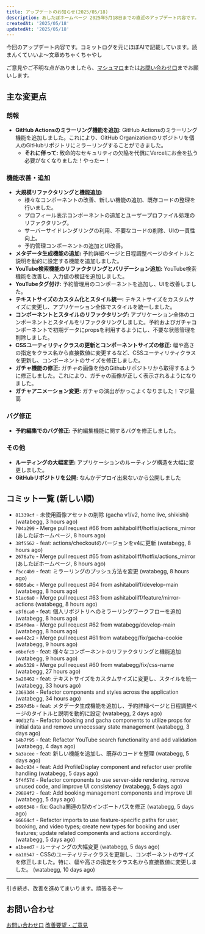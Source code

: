 ```yaml
---
title: アップデートのお知らせ(2025/05/18)
description: あしたぼホームページ 2025年5月18日までの直近のアップデート内容です。
createdAt: '2025/05/18'
updatedAt: '2025/05/18'
---
```


今回のアップデート内容です。コミットログを元にほぼAIで記載しています。読まんくていいよ～文章めちゃくちゃやし

ご意見やご不明な点がありましたら、[マシュマロ](https://marshmallow-qa.com/pqvroxa4c7sq57k?t=OuA7tL&utm_medium=url_text&utm_source=promotion)または[お問い合わせ口](https://docs.google.com/forms/d/e/1FAIpQLSfjiJi5HDgaEhsUC5fk79ovoauTthCLIY5mtEuOrzdV6UWZeQ/viewform?usp=header)までお願いします。

## 主な変更点

### 朗報

- **GitHub Actionsのミラーリング機能を追加:** GitHub Actionsのミラーリング機能を追加しました。これにより、GitHub Organizationのリポジトリを個人のGitHubリポジトリにミラーリングすることができました。
  - **それに伴って:** 致命的なセキュリティの欠陥を代償にVercelにお金を払う必要がなくなりました！やったー！

### 機能改善・追加

- **大規模リファクタリングと機能追加:**
  - 様々なコンポーネントの改善、新しい機能の追加、既存コードの整理を行いました。
  - プロフィール表示コンポーネントの追加とユーザープロファイル処理のリファクタリング。
  - サーバーサイドレンダリングの利用、不要なコードの削除、UIの一貫性向上。
  - 予約管理コンポーネントの追加とUI改善。
- **メタデータ生成機能の追加:** 予約詳細ページと日程調整ページのタイトルと説明を動的に設定する機能を追加しました。
- **YouTube検索機能のリファクタリングとバリデーション追加:** YouTube検索機能を改善し、入力値の検証を追加しました。
- **YouTubeタグ付け:** 予約管理用のコンポーネントを追加し、UIを改善しました。
- **テキストサイズのカスタム化とスタイル統一:** テキストサイズをカスタムサイズに変更し、アプリケーション全体でスタイルを統一しました。
- **コンポーネントとスタイルのリファクタリング:** アプリケーション全体のコンポーネントとスタイルをリファクタリングしました。予約およびガチャコンポーネントで初期データにpropsを利用するようにし、不要な状態管理を削除しました。
- **CSSユーティリティクラスの更新とコンポーネントサイズの修正:** 幅や高さの指定をクラス名から直接数値に変更するなど、CSSユーティリティクラスを更新し、コンポーネントのサイズを修正しました。
- **ガチャ機能の修正:** ガチャの画像を他のGithubリポジトリから取得するように修正しました。これにより、ガチャの画像が正しく表示されるようになりました。
- **ガチャアニメーション変更:** ガチャの演出がかっこよくなりました！マジ最高

### バグ修正

- **予約編集でのバグ修正:** 予約編集機能に関するバグを修正しました。

### その他

- **ルーティングの大幅変更:** アプリケーションのルーティング構造を大幅に変更しました。
- **GitHubリポジトリを公開:** なんかデプロイ出来ないから公開しました

## コミット一覧 (新しい順)

- `81339cf` - 未使用画像アセットの削除 (gacha v1/v2, home live, shikishi) (watabegg, 3 hours ago)
- `704a299` - Merge pull request #66 from ashitaboliff/hotfix/actions_mirror (あしたぼホームページ, 8 hours ago)
- `38f5562` - feat: actions/checkoutのバージョンをv4に更新 (watabegg, 8 hours ago)
- `2676a7e` - Merge pull request #65 from ashitaboliff/hotfix/actions_mirror (あしたぼホームページ, 8 hours ago)
- `f5cc4b9` - feat: ミラーリングのプッシュ方法を変更 (watabegg, 8 hours ago)
- `6805abc` - Merge pull request #64 from ashitaboliff/develop-main (watabegg, 8 hours ago)
- `51ac6a0` - Merge pull request #63 from ashitaboliff/feature/mirror-actions (watabegg, 8 hours ago)
- `e3f6ca0` - feat: 個人リポジトリへのミラーリングワークフローを追加 (watabegg, 8 hours ago)
- `854f0ea` - Merge pull request #62 from watabegg/develop-main (watabegg, 8 hours ago)
- `ee442c2` - Merge pull request #61 from watabegg/fix/gacha-cookie (watabegg, 9 hours ago)
- `e6befc9` - feat: 様々なコンポーネントのリファクタリングと機能追加 (watabegg, 9 hours ago)
- `a0a5328` - Merge pull request #60 from watabegg/fix/css-name (watabegg, 27 hours ago)
- `5a20462` - feat: テキストサイズをカスタムサイズに変更し、スタイルを統一 (watabegg, 33 hours ago)
- `23693d4` - Refactor components and styles across the application (watabegg, 34 hours ago)
- `2597d5b` - feat: メタデータ生成機能を追加し、予約詳細ページと日程調整ページのタイトルと説明を動的に設定 (watabegg, 2 days ago)
- `40d12fa` - Refactor booking and gacha components to utilize props for initial data and remove unnecessary state management (watabegg, 3 days ago)
- `14b7f95` - feat: Refactor YouTube search functionality and add validation (watabegg, 4 days ago)
- `5a3acee` - feat: 新しい機能を追加し、既存のコードを整理 (watabegg, 5 days ago)
- `8e3c934` - feat: Add ProfileDisplay component and refactor user profile handling (watabegg, 5 days ago)
- `5f4f57d` - Refactor components to use server-side rendering, remove unused code, and improve UI consistency (watabegg, 5 days ago)
- `29884f2` - feat: Add booking management components and improve UI (watabegg, 5 days ago)
- `e896348` - fix: Gacha関連の型のインポートパスを修正 (watabegg, 5 days ago)
- `66664cf` - Refactor imports to use feature-specific paths for user, booking, and video types; create new types for booking and user features; update related components and actions accordingly. (watabegg, 5 days ago)
- `a1baed7` - ルーティングの大幅変更 (watabegg, 5 days ago)
- `ea10547` - CSSのユーティリティクラスを更新し、コンポーネントのサイズを修正しました。特に、幅や高さの指定をクラス名から直接数値に変更しました。 (watabegg, 10 days ago)

---

引き続き、改善を進めてまいります。頑張るぞ～

## お問い合わせ

[お問い合わせ口](https://docs.google.com/forms/d/e/1FAIpQLSfjiJi5HDgaEhsUC5fk79ovoauTthCLIY5mtEuOrzdV6UWZeQ/viewform?usp=header)
[改善要望・ご意見](https://docs.google.com/forms/d/e/1FAIpQLSfGTf-FXq9pihaIQb1fEjUuYsnhSg1rEbAVyapLJi7CiwkilQ/viewform?usp=header)
